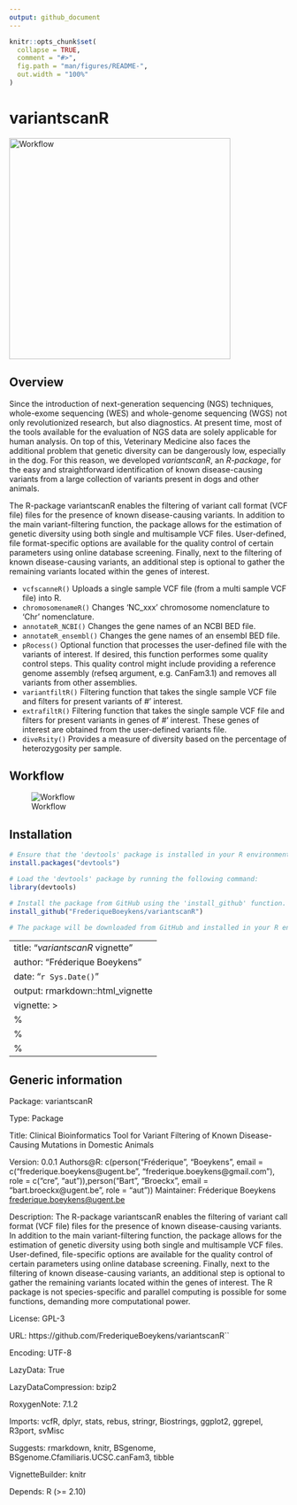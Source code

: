 ```yaml
---
output: github_document
---
```


<!-- README.md is generated from README.Rmd. Please edit that file -->

```r
knitr::opts_chunk$set(
  collapse = TRUE,
  comment = "#>",
  fig.path = "man/figures/README-",
  out.width = "100%"
)
```

# variantscanR

<!-- badges: start -->
<img src="https://raw.githubusercontent.com/FrederiqueBoeykens/images/main/logo_sparkle.png" alt="Workflow" width="400">
<!-- badges: end -->

## Overview

Since the introduction of next-generation sequencing (NGS) techniques, whole-exome sequencing (WES) and whole-genome sequencing (WGS) not only revolutionized research, but also diagnostics. At present time, most of the tools available for the evaluation of NGS data are solely applicable for human analysis. On top of this, Veterinary Medicine also faces the additional problem that genetic diversity can be dangerously low, especially in the dog. For this reason, we developed _variantscanR_, an _R-package_, for the easy and straightforward identification of known disease-causing variants from a large collection of variants present in dogs and other animals.

The R-package variantscanR enables the filtering of variant call format (VCF file) files for the presence
of known disease-causing variants. In addition to the main variant-filtering function, the package allows
for the estimation of genetic diversity using both single and multisample VCF files. User-defined, file
format-specific options are available for the quality control of certain parameters using online database
screening. Finally, next to the filtering of known disease-causing variants, an additional step is
optional to gather the remaining variants located within the genes of interest. 


* `vcfscanneR()` Uploads a single sample VCF file (from a multi sample VCF file) into R.
* `chromosomenameR()` Changes 'NC_xxx' chromosome nomenclature to 'Chr' nomenclature.
* `annotateR_NCBI()` Changes the gene names of an NCBI BED file.
* `annotateR_ensembl()` Changes the gene names of an ensembl BED file.
* `pRocess()` Optional function that processes the user-defined file with the variants of interest. If desired, this function performes some quality control steps. This quality control might include providing a reference genome assembly (refseq argument, e.g. CanFam3.1) and removes all variants from other assemblies.
* `variantfiltR()` Filtering function that takes the single sample VCF file and filters for present variants of
#' interest.
* `extrafiltR()` Filtering function that takes the single sample VCF file and filters for present variants in genes of
#' interest. These genes of interest are obtained from the user-defined variants file.
* `diveRsity()` Provides a measure of diversity based on the percentage of heterozygosity per sample.


## Workflow
![Workflow](https://raw.githubusercontent.com/FrederiqueBoeykens/images/main/Figure1.png)

## Installation

```r
# Ensure that the 'devtools' package is installed in your R environment. If you haven't installed it yet, run the following command:
install.packages("devtools")

# Load the 'devtools' package by running the following command:
library(devtools)

# Install the package from GitHub using the 'install_github' function. Provide the Github repository owner and the repository name as arguments. Run the following command:
install_github("FrederiqueBoeykens/variantscanR")

# The package will be downloaded from GitHub and installed in your R environment along with its dependencies. After the installation is complete, you can load and use the package in your R scripts or sessions. 
```
---
title: "_variantscanR_ vignette"
author: "Fréderique Boeykens"
date: "`r Sys.Date()`"
output: rmarkdown::html_vignette
vignette: >
  %\VignetteIndexEntry{variantscanR vignette}
  %\VignetteEngine{knitr::rmarkdown}
  %\VignetteEncoding{UTF-8}
---
## Generic information

Package: variantscanR

Type: Package

Title: Clinical Bioinformatics Tool for Variant Filtering of Known Disease-Causing Mutations in Domestic Animals

Version: 0.0.1
Authors@R: c(person("Fréderique", "Boeykens", email = c("frederique.boeykens@ugent.be", "frederique.boeykens@gmail.com"), role = c("cre", "aut")),person("Bart", "Broeckx", email = "bart.broeckx@ugent.be", role = "aut"))
Maintainer: Fréderique Boeykens <frederique.boeykens@ugent.be>

Description: The R-package variantscanR enables the filtering of variant call format (VCF file) files for the presence of known disease-causing variants. 
    In addition to the main variant-filtering function, the package allows for the estimation of genetic diversity using both single and multisample VCF files. 
    User-defined, file-specific options are available for the quality control of certain parameters using online database screening. 
    Finally, next to the filtering of known disease-causing variants, an additional step is optional to gather the remaining variants located within the genes of interest. 
    The R package is not species-specific and parallel computing is possible for some functions, demanding more computational power. 
    
License: GPL-3

URL: https://github.com/FrederiqueBoeykens/variantscanR``

Encoding: UTF-8

LazyData: True

LazyDataCompression: bzip2

RoxygenNote: 7.1.2

Imports: 
    vcfR,
    dplyr,
    stats,
    rebus,
    stringr,
    Biostrings,
    ggplot2,
    ggrepel,
    R3port,
    svMisc
    
Suggests: 
    rmarkdown,
    knitr,
    BSgenome,
    BSgenome.Cfamiliaris.UCSC.canFam3,
    tibble
    
VignetteBuilder: knitr

Depends: 
    R (>= 2.10)
    

